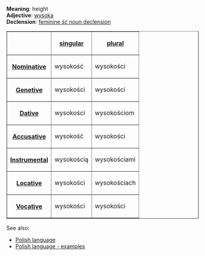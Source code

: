 '''Meaning''': height<br>
'''Adjective''': [[Polish word - wysoka|wysoka]]<br>
'''Declension''': [[Polish language - feminine ść noun declension|feminine ''ść'' noun declension]]

<table border=1>
<tr><th><th>[[Polish language - singular number|singular]]<th>[[Polish language - plural number|plural]]</tr>
<tr><th>[[Polish language - nominative|Nominative]]<td>wysokość<td>wysokości</tr>
<tr><th>[[Polish language - genetive|Genetive]]<td>wysokości<td>wysokości</tr>
<tr><th>[[Polish language - dative|Dative]]<td>wysokości<td>wysokościom</tr>
<tr><th>[[Polish language - accusative|Accusative]]<td>wysokość<td>wysokości</tr>
<tr><th>[[Polish language - instrumental|Instrumental]]<td>wysokością<td>wysokościami</tr>
<tr><th>[[Polish language - locative|Locative]]<td>wysokości<td>wysokościach</tr>
<tr><th>[[Polish language - vocative|Vocative]]<td>wysokości<td>wysokości</tr>
</table>

See also:
* [[Polish language]]
* [[Polish language - examples]]